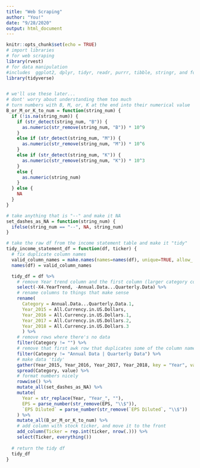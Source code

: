 ```yaml
---
title: "Web Scraping"
author: "You!"
date: "9/28/2020"
output: html_document
---
```


```r
knitr::opts_chunk$set(echo = TRUE)
# import libraries
# for web scraping
library(rvest)
# for data manipulation
#includes  ggplot2, dplyr, tidyr, readr, purrr, tibble, stringr, and forcats
library(tidyverse)


# we'll use these later... 
# dont' worry about understanding them too much
# turn numbers with B, M, or, K at the end into their numerical value
B_or_M_or_K_to_num = function(string_num) {
  if (!is.na(string_num)) {
    if (str_detect(string_num, "B")) {
      as.numeric(str_remove(string_num, "B")) * 10^9
    } 
    else if (str_detect(string_num, "M")) {
      as.numeric(str_remove(string_num, "M")) * 10^6
    } 
    else if (str_detect(string_num, "K")) {
      as.numeric(str_remove(string_num, "K")) * 10^3
    } 
    else {
      as.numeric(string_num)
    }
  } else {
    NA
  }
}

# take anything that is "--" and make it NA
set_dashes_as_NA = function(string_num) {
  ifelse(string_num == "--", NA, string_num)
}

# take the raw df from the income statement table and make it "tidy"
tidy_income_statement_df = function(df, ticker) {
  # fix duplicate column names
  valid_column_names = make.names(names=names(df), unique=TRUE, allow_ = TRUE)
  names(df) = valid_column_names

  tidy_df = df %>% 
    # remove Year trend column and the first column (larger category col)
    select(-X4.YearTrend, -Annual.Data...Quarterly.Data) %>% 
    # rename columns to things that make sense
    rename(
      Category = Annual.Data...Quarterly.Data.1,
      Year_2015 = All.Currency.in.US.Dollars,
      Year_2016 = All.Currency.in.US.Dollars.1,
      Year_2017 = All.Currency.in.US.Dollars.2,
      Year_2018 = All.Currency.in.US.Dollars.3
      ) %>% 
    # remove rows where there's no data
    filter(Category	!= "") %>% 
    # remove that first awk row that duplicates some of the column names
    filter(Category != "Annual Data | Quarterly Data") %>% 
    # make data 'tidy'
    gather(Year_2015, Year_2016, Year_2017, Year_2018, key = "Year", value = "value") %>%  
    spread(Category, value) %>% 
    # format numbers nicely
    rowwise() %>% 
    mutate_all(set_dashes_as_NA) %>% 
    mutate(
      Year = str_replace(Year, "Year_", ""),
      EPS = parse_number(str_remove(EPS, "\\$")),
      `EPS Diluted` = parse_number(str_remove(`EPS Diluted`, "\\$"))
    ) %>% 
    mutate_all(B_or_M_or_K_to_num) %>% 
    # add column with stock ticker, and move it to the front
    add_column(Ticker = rep.int(ticker, nrow(.))) %>% 
    select(Ticker, everything())
  
  # return the tidy df
  tidy_df
}
```

```r

```


